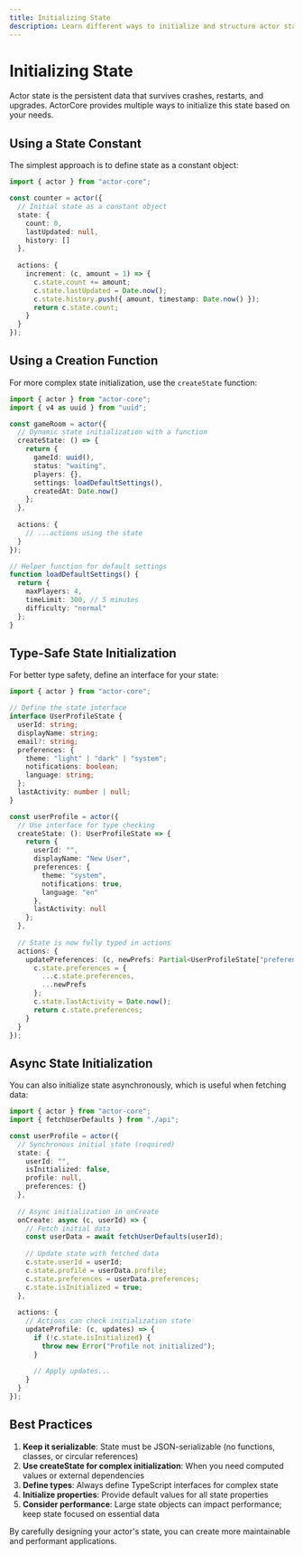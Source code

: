```yaml
---
title: Initializing State
description: Learn different ways to initialize and structure actor state
---
```


# Initializing State

Actor state is the persistent data that survives crashes, restarts, and upgrades. ActorCore provides multiple ways to initialize this state based on your needs.

## Using a State Constant

The simplest approach is to define state as a constant object:

```typescript
import { actor } from "actor-core";

const counter = actor({
  // Initial state as a constant object
  state: {
    count: 0,
    lastUpdated: null,
    history: []
  },
  
  actions: {
    increment: (c, amount = 1) => {
      c.state.count += amount;
      c.state.lastUpdated = Date.now();
      c.state.history.push({ amount, timestamp: Date.now() });
      return c.state.count;
    }
  }
});
```

## Using a Creation Function

For more complex state initialization, use the `createState` function:

```typescript
import { actor } from "actor-core";
import { v4 as uuid } from "uuid";

const gameRoom = actor({
  // Dynamic state initialization with a function
  createState: () => {
    return {
      gameId: uuid(),
      status: "waiting",
      players: {},
      settings: loadDefaultSettings(),
      createdAt: Date.now()
    };
  },
  
  actions: {
    // ...actions using the state
  }
});

// Helper function for default settings
function loadDefaultSettings() {
  return {
    maxPlayers: 4,
    timeLimit: 300, // 5 minutes
    difficulty: "normal"
  };
}
```

## Type-Safe State Initialization

For better type safety, define an interface for your state:

```typescript
import { actor } from "actor-core";

// Define the state interface
interface UserProfileState {
  userId: string;
  displayName: string;
  email?: string;
  preferences: {
    theme: "light" | "dark" | "system";
    notifications: boolean;
    language: string;
  };
  lastActivity: number | null;
}

const userProfile = actor({
  // Use interface for type checking
  createState: (): UserProfileState => {
    return {
      userId: "",
      displayName: "New User",
      preferences: {
        theme: "system",
        notifications: true,
        language: "en"
      },
      lastActivity: null
    };
  },
  
  // State is now fully typed in actions
  actions: {
    updatePreferences: (c, newPrefs: Partial<UserProfileState["preferences"]>) => {
      c.state.preferences = {
        ...c.state.preferences,
        ...newPrefs
      };
      c.state.lastActivity = Date.now();
      return c.state.preferences;
    }
  }
});
```

## Async State Initialization

You can also initialize state asynchronously, which is useful when fetching data:

```typescript
import { actor } from "actor-core";
import { fetchUserDefaults } from "./api";

const userProfile = actor({
  // Synchronous initial state (required)
  state: {
    userId: "",
    isInitialized: false,
    profile: null,
    preferences: {}
  },
  
  // Async initialization in onCreate
  onCreate: async (c, userId) => {
    // Fetch initial data
    const userData = await fetchUserDefaults(userId);
    
    // Update state with fetched data
    c.state.userId = userId;
    c.state.profile = userData.profile;
    c.state.preferences = userData.preferences;
    c.state.isInitialized = true;
  },
  
  actions: {
    // Actions can check initialization state
    updateProfile: (c, updates) => {
      if (!c.state.isInitialized) {
        throw new Error("Profile not initialized");
      }
      
      // Apply updates...
    }
  }
});
```

## Best Practices

1. **Keep it serializable**: State must be JSON-serializable (no functions, classes, or circular references)
2. **Use createState for complex initialization**: When you need computed values or external dependencies
3. **Define types**: Always define TypeScript interfaces for complex state 
4. **Initialize properties**: Provide default values for all state properties
5. **Consider performance**: Large state objects can impact performance; keep state focused on essential data

By carefully designing your actor's state, you can create more maintainable and performant applications.